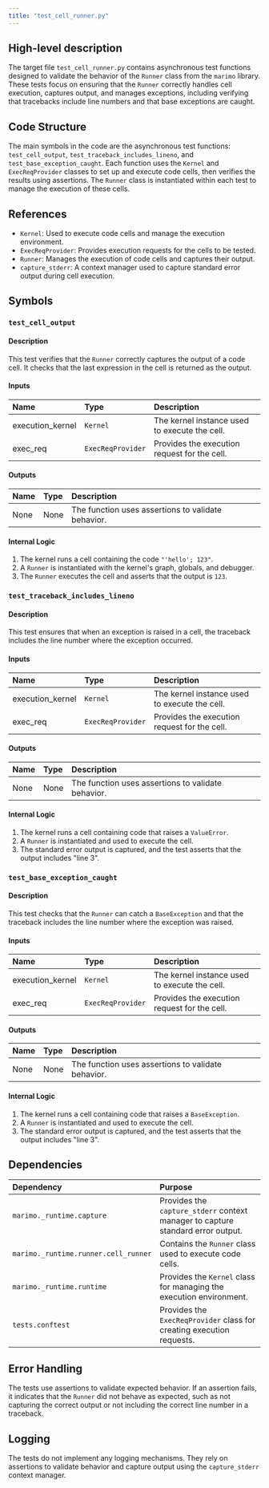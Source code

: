 ```yaml
---
title: "test_cell_runner.py"
---
```


## High-level description

The target file `test_cell_runner.py` contains asynchronous test functions designed to validate the behavior of the `Runner` class from the `marimo` library. These tests focus on ensuring that the `Runner` correctly handles cell execution, captures output, and manages exceptions, including verifying that tracebacks include line numbers and that base exceptions are caught.

## Code Structure

The main symbols in the code are the asynchronous test functions: `test_cell_output`, `test_traceback_includes_lineno`, and `test_base_exception_caught`. Each function uses the `Kernel` and `ExecReqProvider` classes to set up and execute code cells, then verifies the results using assertions. The `Runner` class is instantiated within each test to manage the execution of these cells.

## References

- `Kernel`: Used to execute code cells and manage the execution environment.
- `ExecReqProvider`: Provides execution requests for the cells to be tested.
- `Runner`: Manages the execution of code cells and captures their output.
- `capture_stderr`: A context manager used to capture standard error output during cell execution.

## Symbols

### `test_cell_output`
#### Description
This test verifies that the `Runner` correctly captures the output of a code cell. It checks that the last expression in the cell is returned as the output.

#### Inputs
| Name | Type | Description |
|:-----|:-----|:------------|
| execution_kernel | `Kernel` | The kernel instance used to execute the cell. |
| exec_req | `ExecReqProvider` | Provides the execution request for the cell. |

#### Outputs
| Name | Type | Description |
|:-----|:-----|:------------|
| None | None | The function uses assertions to validate behavior. |

#### Internal Logic
1. The kernel runs a cell containing the code `"'hello'; 123"`.
2. A `Runner` is instantiated with the kernel's graph, globals, and debugger.
3. The `Runner` executes the cell and asserts that the output is `123`.

### `test_traceback_includes_lineno`
#### Description
This test ensures that when an exception is raised in a cell, the traceback includes the line number where the exception occurred.

#### Inputs
| Name | Type | Description |
|:-----|:-----|:------------|
| execution_kernel | `Kernel` | The kernel instance used to execute the cell. |
| exec_req | `ExecReqProvider` | Provides the execution request for the cell. |

#### Outputs
| Name | Type | Description |
|:-----|:-----|:------------|
| None | None | The function uses assertions to validate behavior. |

#### Internal Logic
1. The kernel runs a cell containing code that raises a `ValueError`.
2. A `Runner` is instantiated and used to execute the cell.
3. The standard error output is captured, and the test asserts that the output includes "line 3".

### `test_base_exception_caught`
#### Description
This test checks that the `Runner` can catch a `BaseException` and that the traceback includes the line number where the exception was raised.

#### Inputs
| Name | Type | Description |
|:-----|:-----|:------------|
| execution_kernel | `Kernel` | The kernel instance used to execute the cell. |
| exec_req | `ExecReqProvider` | Provides the execution request for the cell. |

#### Outputs
| Name | Type | Description |
|:-----|:-----|:------------|
| None | None | The function uses assertions to validate behavior. |

#### Internal Logic
1. The kernel runs a cell containing code that raises a `BaseException`.
2. A `Runner` is instantiated and used to execute the cell.
3. The standard error output is captured, and the test asserts that the output includes "line 3".

## Dependencies

| Dependency | Purpose |
|:-----------|:--------|
| `marimo._runtime.capture` | Provides the `capture_stderr` context manager to capture standard error output. |
| `marimo._runtime.runner.cell_runner` | Contains the `Runner` class used to execute code cells. |
| `marimo._runtime.runtime` | Provides the `Kernel` class for managing the execution environment. |
| `tests.conftest` | Provides the `ExecReqProvider` class for creating execution requests. |

## Error Handling

The tests use assertions to validate expected behavior. If an assertion fails, it indicates that the `Runner` did not behave as expected, such as not capturing the correct output or not including the correct line number in a traceback.

## Logging

The tests do not implement any logging mechanisms. They rely on assertions to validate behavior and capture output using the `capture_stderr` context manager.